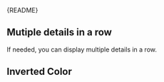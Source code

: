 
<Meta of={DescriptionListStories} />

<Markdown>{README}</Markdown>

<Primary />

<Controls />

## Mutiple details in a row

If needed, you can display multiple details in a row.

<Canvas of={DescriptionListStories.MultipleDetails} />

## Inverted Color

<Canvas of={DescriptionListStories.InvertedColor} />
